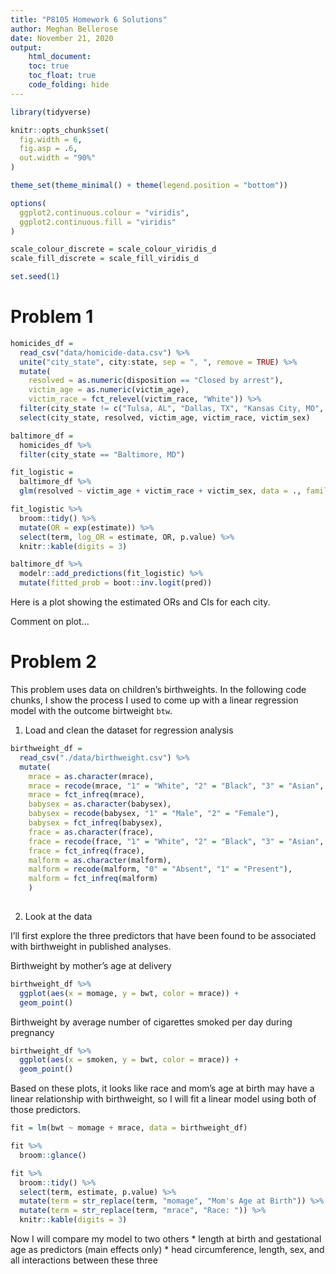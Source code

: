 ```yaml
---
title: "P8105 Homework 6 Solutions"
author: Meghan Bellerose
date: November 21, 2020
output:
    html_document:
    toc: true
    toc_float: true
    code_folding: hide
---
```


```r
library(tidyverse)

knitr::opts_chunk$set(
  fig.width = 6,
  fig.asp = .6,
  out.width = "90%"
)

theme_set(theme_minimal() + theme(legend.position = "bottom"))

options(
  ggplot2.continuous.colour = "viridis",
  ggplot2.continuous.fill = "viridis"
)

scale_colour_discrete = scale_colour_viridis_d
scale_fill_discrete = scale_fill_viridis_d

set.seed(1)
```

# Problem 1


```r
homicides_df = 
  read_csv("data/homicide-data.csv") %>% 
  unite("city_state", city:state, sep = ", ", remove = TRUE) %>% 
  mutate(
    resolved = as.numeric(disposition == "Closed by arrest"),
    victim_age = as.numeric(victim_age),
    victim_race = fct_relevel(victim_race, "White")) %>% 
  filter(city_state != c("Tulsa, AL", "Dallas, TX", "Kansas City, MO", "Phoenix, AZ")) %>% 
  select(city_state, resolved, victim_age, victim_race, victim_sex)
```

```r
baltimore_df = 
  homicides_df %>% 
  filter(city_state == "Baltimore, MD")
```

```r
fit_logistic = 
  baltimore_df %>% 
  glm(resolved ~ victim_age + victim_race + victim_sex, data = ., family = binomial()) 
```

```r
fit_logistic %>% 
  broom::tidy() %>% 
  mutate(OR = exp(estimate)) %>%
  select(term, log_OR = estimate, OR, p.value) %>% 
  knitr::kable(digits = 3)
```

```r
baltimore_df %>% 
  modelr::add_predictions(fit_logistic) %>% 
  mutate(fitted_prob = boot::inv.logit(pred))
```
Here is a plot showing the estimated ORs and CIs for each city. 


Comment on plot...

# Problem 2

This problem uses data on children's birthweights. In the following code chunks, I show the process I used to come up with a linear regression model with the outcome birtweight `btw`. 

1. Load and clean the dataset for regression analysis 

```r
birthweight_df = 
  read_csv("./data/birthweight.csv") %>% 
  mutate(
    mrace = as.character(mrace), 
    mrace = recode(mrace, "1" = "White", "2" = "Black", "3" = "Asian", "4" = "Puerto Rican", "8" = "Other"),
    mrace = fct_infreq(mrace),
    babysex = as.character(babysex),
    babysex = recode(babysex, "1" = "Male", "2" = "Female"),
    babysex = fct_infreq(babysex),
    frace = as.character(frace), 
    frace = recode(frace, "1" = "White", "2" = "Black", "3" = "Asian", "4" = "Puerto Rican", "9" = "Unknown"),
    frace = fct_infreq(frace),
    malform = as.character(malform),
    malform = recode(malform, "0" = "Absent", "1" = "Present"),
    malform = fct_infreq(malform)
    )
  
```

2. Look at the data 

I'll first explore the three predictors that have been found to be associated with birthweight in published analyses. 

Birthweight by mother's age at delivery

```r
birthweight_df %>% 
  ggplot(aes(x = momage, y = bwt, color = mrace)) +
  geom_point()
```


Birthweight by average number of cigarettes smoked per day during pregnancy

```r
birthweight_df %>% 
  ggplot(aes(x = smoken, y = bwt, color = mrace)) +
  geom_point()
```
Based on these plots, it looks like race and mom's age at birth may have a linear relationship with birthweight, so I will fit a linear model using both of those predictors. 

```r
fit = lm(bwt ~ momage + mrace, data = birthweight_df)
```

```r
fit %>% 
  broom::glance()
```

```r
fit %>% 
  broom::tidy() %>% 
  select(term, estimate, p.value) %>% 
  mutate(term = str_replace(term, "momage", "Mom's Age at Birth")) %>% 
  mutate(term = str_replace(term, "mrace", "Race: ")) %>% 
  knitr::kable(digits = 3)
```



Now I will compare my model to two others
* length at birth and gestational age as predictors (main effects only)
* head circumference, length, sex, and all interactions between these  three

